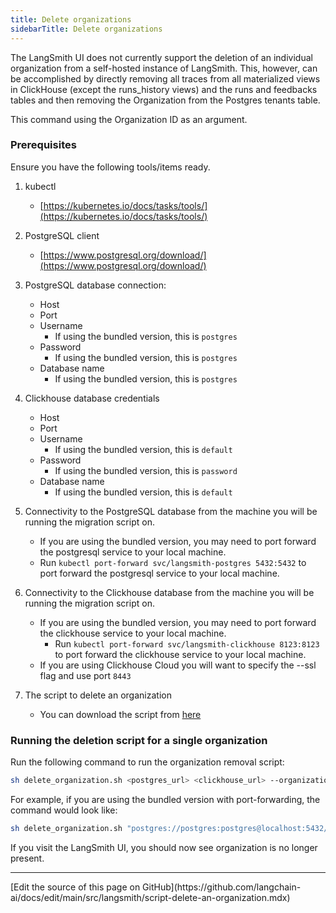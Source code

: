 ```yaml
---
title: Delete organizations
sidebarTitle: Delete organizations
---
```


The LangSmith UI does not currently support the deletion of an individual organization from a self-hosted instance of LangSmith. This, however, can be accomplished by directly removing all traces from all materialized views in ClickHouse (except the runs_history views) and the runs and feedbacks tables and then removing the Organization from the Postgres tenants table.

This command using the Organization ID as an argument.

### Prerequisites

Ensure you have the following tools/items ready.

1. kubectl

   * [https://kubernetes.io/docs/tasks/tools/](https://kubernetes.io/docs/tasks/tools/)

2. PostgreSQL client

   * [https://www.postgresql.org/download/](https://www.postgresql.org/download/)

3. PostgreSQL database connection:

   * Host
   * Port
   * Username
     * If using the bundled version, this is `postgres`
   * Password
     * If using the bundled version, this is `postgres`
   * Database name
     * If using the bundled version, this is `postgres`

4. Clickhouse database credentials

   * Host
   * Port
   * Username
     * If using the bundled version, this is `default`
   * Password
     * If using the bundled version, this is `password`
   * Database name
     * If using the bundled version, this is `default`

5. Connectivity to the PostgreSQL database from the machine you will be running the migration script on.

   * If you are using the bundled version, you may need to port forward the postgresql service to your local machine.
   * Run `kubectl port-forward svc/langsmith-postgres 5432:5432` to port forward the postgresql service to your local machine.

6. Connectivity to the Clickhouse database from the machine you will be running the migration script on.

   * If you are using the bundled version, you may need to port forward the clickhouse service to your local machine.
     * Run `kubectl port-forward svc/langsmith-clickhouse 8123:8123` to port forward the clickhouse service to your local machine.
   * If you are using Clickhouse Cloud you will want to specify the --ssl flag and use port `8443`

7. The script to delete an organization

   * You can download the script from [here](https://github.com/langchain-ai/helm/blob/main/charts/langsmith/scripts/delete_organization_sh)

### Running the deletion script for a single organization

Run the following command to run the organization removal script:

```bash
sh delete_organization.sh <postgres_url> <clickhouse_url> --organization_id <organization_id>
```

For example, if you are using the bundled version with port-forwarding, the command would look like:

```bash
sh delete_organization.sh "postgres://postgres:postgres@localhost:5432/postgres" "clickhouse://default:password@localhost:8123/default" --organization_id 4ec70ec7-0808-416a-b836-7100aeec934b
```

If you visit the LangSmith UI, you should now see organization is no longer present.

---

<Callout icon="pen-to-square" iconType="regular">
  [Edit the source of this page on GitHub](https://github.com/langchain-ai/docs/edit/main/src/langsmith/script-delete-an-organization.mdx)
</Callout>
